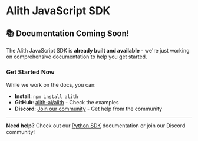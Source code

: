 # Alith JavaScript SDK

## 📚 Documentation Coming Soon!

The Alith JavaScript SDK is **already built and available** - we're just working on comprehensive documentation to help you get started.

### Get Started Now

While we work on the docs, you can:

- **Install**: `npm install alith`
- **GitHub**: [alith-ai/alith](https://github.com/alith-ai/alith) - Check the examples
- **Discord**: [Join our community](https://discord.gg/alith) - Get help from the community

---

**Need help?** Check out our [Python SDK](./python/) documentation or join our Discord community! 